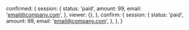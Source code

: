 
  confirmed: {
    session: {
      status: 'paid',
      amount: 99,
      email: 'email@company.com',
    },
    viewer: {},
  },
  confirm: {
    session: {
      status: 'paid',
      amount: 99,
      email: 'email@company.com',
    },
  },
}

<Meta title="Components/Purchase/Welcome" />

<Canvas>
  <Story name="Email Confirmed">
    <div className="p-5 dark:bg-gray-900 bg-gray-50 min-h-screen w-full flex flex-col items-center justify-start lg:pt-32 sm:pt-24 pt-16">
      <ConfirmMembership {...data.confirmed} />
    </div>
  </Story>
  <Story name="Confirm Email">
    <div className="p-5 dark:bg-gray-900 bg-gray-50 min-h-screen w-full flex flex-col items-center justify-start  lg:pt-32 sm:pt-24 pt-16">
      <ConfirmMembership {...data.confirm} />
    </div>
  </Story>
</Canvas>
